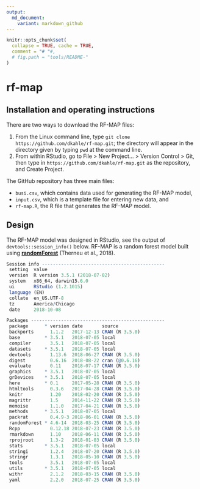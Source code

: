 ```yaml
---
output:
  md_document:
    variant: markdown_github
---
```


<!-- README.md is generated from README.Rmd. Please edit that file -->

```r
knitr::opts_chunk$set(
  collapse = TRUE, cache = TRUE,
  comment = "# "#,
  # fig.path = "tools/README-"
)
```

# rf-map


## Installation and operating instructions

There are two ways to download the RF-MAP files:

1.  From the Linux command line, type `git clone https://github.com/dkahle/rf-map.git`; the directory will appear in the directory given by typing `pwd` at the command line.
2.  From within RStudio, go to File > New Project... > Version Control > Git, then type in `https://github.com/dkahle/rf-map.git` as the repository, and Create Project.

The GitHub repository has three main files: 

* `busi.csv`, which contains data used for generating the RF-MAP model,
* `input.csv`, which is a template file for entering new data, and
* `rf-map.R`, the R file that generates the RF-MAP model.



## Design

The RF-MAP model was designed in RStudio, see the output of `devtools::session_info()` below. RF-MAP is a random forest model built using [__randomForest__](https://cran.r-project.org/web/packages/randomForest/index.html) (Therneu et al., 2018).
```r
Session info ---------------------------------------------
 setting  value                       
 version  R version 3.5.1 (2018-07-02)
 system   x86_64, darwin15.6.0        
 ui       RStudio (1.2.1015)          
 language (EN)                        
 collate  en_US.UTF-8                 
 tz       America/Chicago             
 date     2018-10-08                  

Packages -------------------------------------------------
 package      * version date       source        
 backports      1.1.2   2017-12-13 CRAN (R 3.5.0)
 base         * 3.5.1   2018-07-05 local         
 compiler       3.5.1   2018-07-05 local         
 datasets     * 3.5.1   2018-07-05 local         
 devtools       1.13.6  2018-06-27 CRAN (R 3.5.0)
 digest         0.6.16  2018-08-22 cran (@0.6.16)
 evaluate       0.11    2018-07-17 CRAN (R 3.5.0)
 graphics     * 3.5.1   2018-07-05 local         
 grDevices    * 3.5.1   2018-07-05 local         
 here         * 0.1     2017-05-28 CRAN (R 3.5.0)
 htmltools      0.3.6   2017-04-28 CRAN (R 3.5.0)
 knitr          1.20    2018-02-20 CRAN (R 3.5.0)
 magrittr       1.5     2014-11-22 CRAN (R 3.5.0)
 memoise        1.1.0   2017-04-21 CRAN (R 3.5.0)
 methods      * 3.5.1   2018-07-05 local         
 packrat        0.4.9-3 2018-06-01 CRAN (R 3.5.0)
 randomForest * 4.6-14  2018-03-25 CRAN (R 3.5.0)
 Rcpp           0.12.18 2018-07-23 CRAN (R 3.5.0)
 rmarkdown      1.10    2018-06-11 CRAN (R 3.5.0)
 rprojroot      1.3-2   2018-01-03 CRAN (R 3.5.0)
 stats        * 3.5.1   2018-07-05 local         
 stringi        1.2.4   2018-07-20 CRAN (R 3.5.0)
 stringr        1.3.1   2018-05-10 CRAN (R 3.5.0)
 tools          3.5.1   2018-07-05 local         
 utils        * 3.5.1   2018-07-05 local         
 withr          2.1.2   2018-03-15 CRAN (R 3.5.0)
 yaml           2.2.0   2018-07-25 CRAN (R 3.5.0)
```





